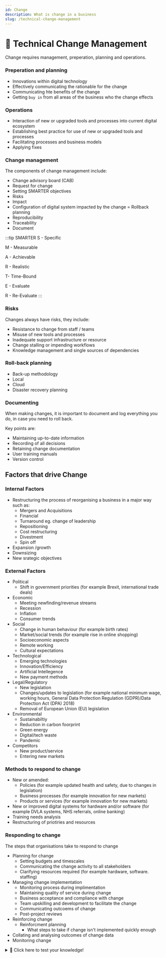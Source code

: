```yaml
---
id: Change
description: What is change in a business
slug: /technical-change-management
---
```


# 🔄 Technical Change Management


Change requires management, preperation, planning and operations. 

### Preperation and planning

- Innovations within digital technology
- Effectively communicating the rationable for the change
- Communicating hte benefits of the change
- Getting `buy in` from all areas of the business who the change effects

### Operations

- Interaction of new or upgraded tools and processes into current digital ecosystem
- Establishing best practice for use of new or upgraded tools and processes
- Facilitating processes and business models
- Applying fixes


### Change management

The components of change management include:


- Change advisory board (CAB)
- Request for change
- Setting SMARTER objectives
- Risks
- Impact
- Configuration of digital system impacted by the change
= Rollback planning
- Reproducibility
- Traceability
- Document


:::tip SMARTER
S - Specific


M - Measurable


A - Achievable


R - Realistic


T- Time-Bound


E - Evaluate


R - Re-Evaluate
:::

### Risks
Changes always have risks, they include:

- Resistance to change from staff / teams
- Misuse of new tools and processes
- Inadequate support infrastructure or resource
- Change stalling or impending workflows
- Knowledge management and single sources of dependencies

### Roll-back planning

- Back-up methodology
- Local
- Cloud
- Disaster recovery planning

### Documenting

When making changes, it is important to document and log everything you do, in case you need to roll back. 

Key points are:

- Maintaining up-to-date information
- Recording of all decisions
- Retaining change documentation
- User training manuals
- Version control

## Factors that drive Change

### Internal Factors
- Restructuring the process of reorganising a business in a major way such as:
    - Mergers and Acquisitions
    - Financial
    - Turnaround eg. change of leadership
    - Repositioning
    - Cost restructuring
    - Divestment
    - Spin off
- Expansion /growth
- Downsizing
- New srategic objectives

### External Factors

- Political
    - Shift in government priorities (for example Brexit, international trade deals)
- Economic
    - Meeting newfinding/revenue streams
    - Recession
    - Inflation
    - Consumer trends
- Social
    - Change in human behaviour (for example birth rates)
    - Market/social trends (for example rise in online shopping)
    - Socioeconomic aspects
    - Remote working
    - Cultural expectations
- Technological
    - Emerging technologies
    - Innovation/Efficiency
    - Artificial Intellegence
    - New payment methods
- Legal/Regulatory
    - New legislation
    - Changes/updates to legislation (for example national minimum wage, working hours, General Data Protection Regulation (GDPR)/Data Protection Act (DPA) 2018)
    - Removal of European Union (EU) legislation
- Environmental
    - Sustainabiltiy
    - Reduction in carbon foorprint
    - Green energy
    - Digital/tech waste
    - Pandemic
- Competitors
    - New product/service
    - Entering new markets


### Methods to respond to change
- New or amended:
    - Policies (for example updated health and safety, due to changes in legislation)
    - Business processes (for example innovation for new markets)
    - Products or services (for example innovation for new markets)
- New or improved digital systems for hardware and/or software (for example DVLA systems, NHS referrals, online banking)
- Training needs analysis
- Restructuring of priotiries and resources 

### Responding to change

The steps that organisations take to respond to change

- Planning for change
    - Setting budgets and timescales
    - Communicating the change activity to all stakeholders
    - Clarifying resources required (for example hardware, software. staffing)
- Managing change implementation
    - Monitoring process during implimentation
    - Maintaining quality of service during change
    - Business acceptance and compliance with change
    - Team upskilling and development to facilitate the change
    - Communicating outcoems of change
    - Post-project reviews
- Reinforcing change
    - Reinforcment planning
        - What steps to take if change isn't implemented quickly enough
- Collating and analysing outcomes of change data
- Monitoring change


<details>
  <summary>🧠 Click here to test your knowledge! </summary>

<iframe src="https://quizlet.com/659639538/match/embed?i=3loczc&x=1jj1" height="500" width="100%"></iframe>

</details>